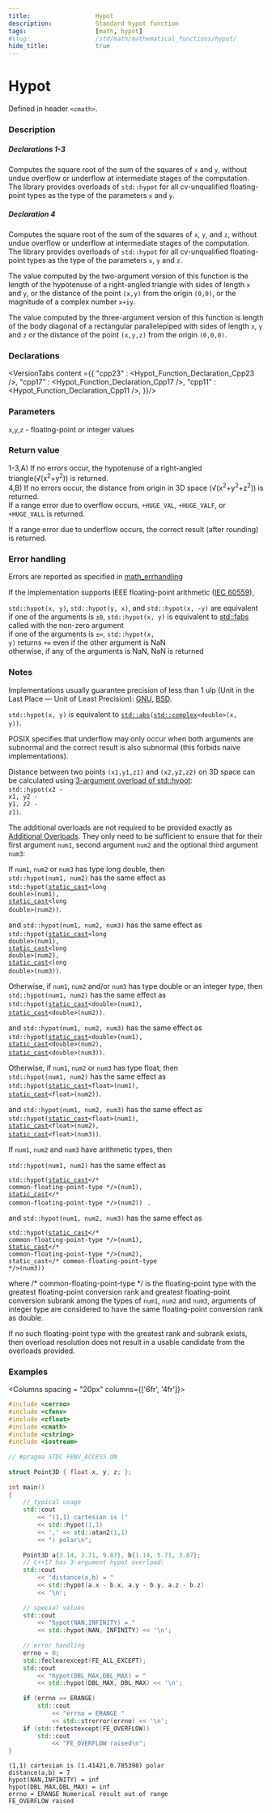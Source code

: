 ```yaml
---
title:                  Hypot
description:            Standard hypot function
tags:                   [math, hypot]
#slug:                  /std/math/mathematical_functions/hypot/
hide_title:             true
---
```




# Hypot

Defined in header `<cmath>`.

### Description

##### Declarations 1-3 &emsp;<Version v='cpp23'></Version>
Computes the square root of the sum of the squares of `x` and `y`, 
without undue overflow or underflow at intermediate stages of the computation. 
The library provides overloads of `std::hypot` for all cv-unqualified floating-point types as the type of the parameters `x` and `y`.

##### Declaration 4 &emsp;<Version v='cpp23'></Version>
Computes the square root of the sum of the squares of `x`, `y`, and `z`, 
without undue overflow or underflow at intermediate stages of the computation. 
The library provides overloads of `std::hypot` for all cv-unqualified floating-point types as the type of the parameters `x`, `y` and `z`.

The value computed by the two-argument version of this function is the length of the hypotenuse of a 
right-angled triangle with sides of length `x` and `y`, or the distance of the point `(x,y)` from the origin `(0,0)`, or the magnitude of a complex number `x+iy`.

The value computed by the three-argument version of this function is length of the body diagonal of a rectangular parallelepiped with sides of
length `x`, `y` and `z` or the distance of the point `(x,y,z)` from the origin `(0,0,0)`.

### Declarations

<VersionTabs content ={{
    "cpp23" : <Hypot_Function_Declaration_Cpp23 />,
    "cpp17" : <Hypot_Function_Declaration_Cpp17 />,
    "cpp11" : <Hypot_Function_Declaration_Cpp11 />,
}}/>

### Parameters
 
`x`,`y`,`z` - floating-point or integer values

### Return value

1-3,A) If no errors occur, the hypotenuse of a right-angled triangle(√(x<sup>2</sup>+y<sup>2</sup>)) is returned. <br/>
4,B) If no errors occur, the distance from origin in 3D space (√(x<sup>2</sup>+y<sup>2</sup>+z<sup>2</sup>)) is returned. <br/>
If a range error due to overflow occurs, `+HUGE_VAL`, `+HUGE_VALF`, or `+HUGE_VALL` is returned.

If a range error due to underflow occurs, the correct result (after rounding) is returned.

### Error handling

Errors are reported as specified in <a href='/docs/std/math/math_errhandling'>math_errhandling</a>

If the implementation supports IEEE floating-point arithmetic (<a href='https://www.iso.org/standard/80985.html'>IEC 60559</a>),

&#8203;<code>std::hypot(<span class='col-lb'>x, y</span>)</code>, <code>std::hypot(<span class='col-lb'>y, x</span>)</code>, and <code>std::hypot(<span class='col-lb'>x, -y</span>)</code> are equivalent <br/>
if one of the arguments is `±0`, <code>std::hypot(<span class='col-lb'>x, y</span>)</code> is equivalent to [std::fabs](/docs/std/math/mathematical_functions/abs/#declarations) called with the non-zero argument<br/>
if one of the arguments is `±∞`, <code>std::hypot(<span class='col-lb'>x, y</span>)</code> returns `+∞` even if the other argument is NaN<br/>
otherwise, if any of the arguments is NaN, NaN is returned<br/>

### Notes

Implementations usually guarantee precision of less than 1 ulp (Unit in the Last Place — Unit of Least Precision): 
[GNU](https://sourceware.org/git/?p=glibc.git;a=blob_plain;f=sysdeps/ieee754/dbl-64/e_hypot.c), 
[BSD](https://svnweb.freebsd.org/base/head/lib/msun/src/e_hypot.c).

&#8203;<code>std::hypot(<span class='col-lb'>x, y</span>)</code> is equivalent to <code><a href='/docs/std/math/mathematical_functions/abs'>std::abs</a>(<a href='/docs/std/numeric/complex'>std::complex</a>&lt;<span class='col-lb'>double</span>&gt;(<span class='col-lb'>x, y</span>))</code>.

POSIX specifies that underflow may only occur when both arguments are subnormal and the correct result is also subnormal (this forbids naive implementations).

<Since v='cpp17'>Distance between two points <code>(<span class='col-lb'>x1,y1,z1</span>)</code> and <code>(<span class='col-lb'>x2,y2,z2</span>)</code> on 3D space can be calculated 
using <a href='#declarations'>3-argument overload of std::hypot</a>:<br/>
&#8203;<code>std::hypot(<span class='col-lb'>x2</span> - <span class='col-lb'>x1</span>, <span class='col-lb'>y2</span> - <span class='col-lb'>y1</span>, <span class='col-lb'>z2</span> - <span class='col-lb'>z1</span>)</code>. </Since>

The additional overloads are not required to be provided exactly as <a href='#declarations'>Additional Overloads</a>. 
They only need to be sufficient to ensure that for their first argument `num1`, second argument `num2` and the optional third argument `num3`:

If `num1`, `num2` or `num3` has type <span class='col-lb'>long double</span>, then <br/>
`std::hypot(num1, num2)` has the same effect as  <br/>
&#8203;<code>std::hypot(<a href='/docs/std/lang-support/static_cast'>static_cast</a>&lt;<span class='col-lb'>long double</span>&gt;(num1), <a href='/docs/std/lang-support/static_cast'>static_cast</a>&lt;<span class='col-lb'>long double</span>&gt;(num2))</code>.

and
`std::hypot(num1, num2, num3)` has the same effect as  <br/>
&#8203;<code>std::hypot(<a href='/docs/std/lang-support/static_cast'>static_cast</a>&lt;<span class='col-lb'>long double</span>&gt;(num1), <a href='/docs/std/lang-support/static_cast'>static_cast</a>&lt;<span class='col-lb'>long double</span>&gt;(num2), <a href='/docs/std/lang-support/static_cast'>static_cast</a>&lt;<span class='col-lb'>long double</span>&gt;(num3))</code>.

Otherwise, if `num1`, `num2` and/or `num3` has type <span class='col-lb'>double</span> or an integer type, then <br/>
`std::hypot(num1, num2)` has the same effect as  <br/>
&#8203;<code>std::hypot(<a href='/docs/std/lang-support/static_cast'>static_cast</a>&lt;<span class='col-lb'>double</span>&gt;(num1), <a href='/docs/std/lang-support/static_cast'>static_cast</a>&lt;<span class='col-lb'>double</span>&gt;(num2))</code>.

and
`std::hypot(num1, num2, num3)` has the same effect as  <br/>
&#8203;<code>std::hypot(<a href='/docs/std/lang-support/static_cast'>static_cast</a>&lt;<span class='col-lb'>double</span>&gt;(num1), <a href='/docs/std/lang-support/static_cast'>static_cast</a>&lt;<span class='col-lb'>double</span>&gt;(num2), <a href='/docs/std/lang-support/static_cast'>static_cast</a>&lt;<span class='col-lb'>double</span>&gt;(num3))</code>.

Otherwise, if `num1`, `num2` or `num3` has type <span class='col-lb'>float</span>, then <br/>
`std::hypot(num1, num2)` has the same effect as  <br/>
&#8203;<code>std::hypot(<a href='/docs/std/lang-support/static_cast'>static_cast</a>&lt;<span class='col-lb'>float</span>&gt;(num1), <a href='/docs/std/lang-support/static_cast'>static_cast</a>&lt;<span class='col-lb'>float</span>&gt;(num2))</code>.
       
and
&#8203;<Until v='cpp23' block>`std::hypot(num1, num2, num3)` has the same effect as  <br/>
&#8203;<code>std::hypot(<a href='/docs/std/lang-support/static_cast'>static_cast</a>&lt;<span class='col-lb'>float</span>&gt;(num1), <a href='/docs/std/lang-support/static_cast'>static_cast</a>&lt;<span class='col-lb'>float</span>&gt;(num2), <a href='/docs/std/lang-support/static_cast'>static_cast</a>&lt;<span class='col-lb'>float</span>&gt;(num3))</code>. </Until>

If `num1`, `num2` and `num3` have arithmetic types, then <br/>

`std::hypot(num1, num2)` has the same effect as  <br/> <code> std::hypot(<a href='/docs/std/lang-support/static_cast'>static_cast</a>&lt;<span class='col-d'>/\* common-floating-point-type \*/</span>&gt;(num1), <a href='/docs/std/lang-support/static_cast'>static_cast</a>&lt;<span class='col-d'>/\* common-floating-point-type \*/</span>&gt;(num2)) </code> .

and
`std::hypot(num1, num2, num3)` has the same effect as  <br/> <code> std::hypot(<a href='/docs/std/lang-support/static_cast'>static_cast</a>&lt;<span class='col-d'>/\* common-floating-point-type \*/</span>&gt;(num1), <a href='/docs/std/lang-support/static_cast'>static_cast</a>&lt;<span class='col-d'>/\* common-floating-point-type \*/</span>&gt;(num2), static_cast&lt;<span class='col-d'>/\* common-floating-point-type \*/</span>&gt;(num3)) </code>

where <span class='col-d'>/\* common-floating-point-type \*/</span> is the floating-point type with the greatest floating-point conversion rank and greatest floating-point 
conversion subrank among the types of `num1`, `num2` and `num3`, arguments of integer type are considered to have the same floating-point conversion rank as <span class='col-lb'>double</span>.

If no such floating-point type with the greatest rank and subrank exists, then overload resolution does not result in a usable candidate from the overloads provided.

### Examples



<Columns spacing = "20px" columns={['6fr', '4fr']}>
<div>

```cpp
#include <cerrno>
#include <cfenv>
#include <cfloat>
#include <cmath>
#include <cstring>
#include <iostream>
 
// #pragma STDC FENV_ACCESS ON
 
struct Point3D { float x, y, z; };
 
int main()
{
    // typical usage
    std::cout 
        << "(1,1) cartesian is (" 
        << std::hypot(1,1)
        << ',' << std::atan2(1,1) 
        << ") polar\n";
 
    Point3D a{3.14, 2.71, 9.87}, b{1.14, 5.71, 3.87};
    // C++17 has 3-argument hypot overload:
    std::cout 
        << "distance(a,b) = "
        << std::hypot(a.x - b.x, a.y - b.y, a.z - b.z) 
        << '\n';
 
    // special values
    std::cout 
        << "hypot(NAN,INFINITY) = " 
        << std::hypot(NAN, INFINITY) << '\n';
 
    // error handling
    errno = 0;
    std::feclearexcept(FE_ALL_EXCEPT);
    std::cout 
        << "hypot(DBL_MAX,DBL_MAX) = " 
        << std::hypot(DBL_MAX, DBL_MAX) << '\n';
 
    if (errno == ERANGE)
        std::cout 
            << "errno = ERANGE " 
            << std::strerror(errno) << '\n';
    if (std::fetestexcept(FE_OVERFLOW))
        std::cout 
            << "FE_OVERFLOW raised\n";
}

```

</div>

<div>

```plaintext title="Result"
(1,1) cartesian is (1.41421,0.785398) polar
distance(a,b) = 7
hypot(NAN,INFINITY) = inf
hypot(DBL_MAX,DBL_MAX) = inf
errno = ERANGE Numerical result out of range
FE_OVERFLOW raised
```

</div>
</Columns>
